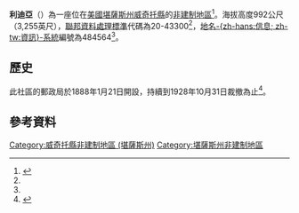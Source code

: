 {{noteTA
|G1=USState
}}
{{Infobox settlement
|official_name = 利迪亞
|native_name = Lydia
|settlement_type = [[非建制地區|非建制地區]] 
|nickname = 
|motto =
|pushpin_map=USA Kansas
|coordinates_region = US-KS
|subdivision_type = [[世界政區索引|國家]]
|subdivision_name = [[美国|美国]]
|subdivision_type1 = [[美國行政區劃|州]]
|subdivision_name1 = [[堪薩斯州|堪薩斯州]]
|subdivision_type2 = [[堪薩斯州行政區劃|縣]]
|subdivision_name2 = [[威奇托縣_(堪薩斯州)|威奇托縣]]
|unit_pref  =  
|population_as_of = 
|population_footnotes = 
|population_total = 
|population_density_km2 = 
|timezone = [[北美中部时区|CST]]
|utc_offset = -6
|timezone_DST = CDT
|utc_offset_DST = -5
|elevation_footnotes = 
|elevation_m = 992
|elevation_ft = 3255
|latd = 38|latm = 16|lats = 42|latNS = N
|longd = 101|longm = 17|longs = 30|longEW = W
|coordinates_display=%
|area_code = 
|blank_name = [[聯邦資料處理標準|FIPS代碼]]
|blank_info = 20-43300<ref name="gnis"/>
|blank1_name = [[地名信息系统|GNIS編號]]
|blank1_info = 484564<ref name=gnis>{{GNIS|484564|name=Lydia, Kansas}}</ref>
|website = 
}}

'''利迪亞'''（{{lang|en|'''Lydia'''}}）為一座位在[[美國|美國]][[堪薩斯州|堪薩斯州]][[威奇托縣_(堪薩斯州)|威奇托縣]]的[[非建制地區|非建制地區]]<ref>{{cite web | url=http://www.skyways.org/counties/WH/ | title=Wichita County | publisher=Kansas State Library | work=Blue Skyways | accessdate=2014-06-27 | archive-date=2013-06-19 | archive-url=https://web.archive.org/web/20130619133636/http://www.skyways.org/counties/WH/ | dead-url=no }}</ref>。海拔高度992公尺（3,255英尺），[[聯邦資料處理標準|聯邦資料處理標準]]代碼為20-43300<ref name="gnis"/>，[[地名信息系统|地名-{zh-hans:信息; zh-tw:資訊}-系統]]編號為484564<ref name=gnis/>。

==歷史==
此社區的郵政局於1888年1月21日開設，持續到1928年10月31日裁撤為止<ref>{{cite web |url=http://www.kshs.org/geog/geog_postoffices/search/county:WH |title=Kansas Post Offices, 1828-1961 |publisher=Kansas Historical Society |accessdate=2014-06-27 |deadurl=yes |archiveurl=https://web.archive.org/web/20131009123249/http://www.kshs.org/geog/geog_postoffices/search/county%3AWH |archivedate=2013-10-09 }}</ref>。

==參考資料==
{{Reflist}}

{{威奇托縣 (堪薩斯州)}}

{{DEFAULTSORT:Lydia}}
[[Category:威奇托縣非建制地區_(堪薩斯州)|Category:威奇托縣非建制地區 (堪薩斯州)]]
[[Category:堪薩斯州非建制地區|Category:堪薩斯州非建制地區]]

{{WichitaCountyKS-geo-stub}}